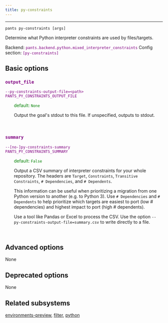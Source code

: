 ```yaml
---
title: py-constraints
---
```


---

```
pants py-constraints [args]
```

Determine what Python interpreter constraints are used by files/targets.

Backend: <span style="color: purple"><code>pants.backend.python.mixed_interpreter_constraints</code></span>
Config section: <span style="color: purple"><code>[py-constraints]</code></span>

## Basic options

<div style="color: purple">

### `output_file`

  <code>--py-constraints-output-file=&lt;path&gt;</code><br>
  <code>PANTS_PY_CONSTRAINTS_OUTPUT_FILE</code><br>
</div>
<div style="padding-left: 2em;">
<span style="color: green">default: <code>None</code></span>

<br>

Output the goal's stdout to this file. If unspecified, outputs to stdout.

</div>
<br>

<div style="color: purple">

### `summary`

  <code>--[no-]py-constraints-summary</code><br>
  <code>PANTS_PY_CONSTRAINTS_SUMMARY</code><br>
</div>
<div style="padding-left: 2em;">
<span style="color: green">default: <code>False</code></span>

<br>

Output a CSV summary of interpreter constraints for your whole repository. The headers are `Target`, `Constraints`, `Transitive Constraints`, `# Dependencies`, and `# Dependents`.

This information can be useful when prioritizing a migration from one Python version to another (e.g. to Python 3). Use `# Dependencies` and `# Dependents` to help prioritize which targets are easiest to port (low # dependencies) and highest impact to port (high # dependents).

Use a tool like Pandas or Excel to process the CSV. Use the option `--py-constraints-output-file=summary.csv` to write directly to a file.

</div>
<br>

## Advanced options

None

## Deprecated options

None

## Related subsystems

[environments-preview](reference-environments-preview), [filter](reference-filter), [python](reference-python)
